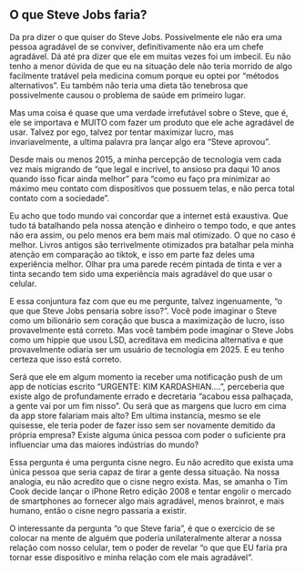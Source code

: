 ## O que Steve Jobs faria?

Da pra dizer o que quiser do Steve Jobs. Possivelmente ele não era uma pessoa agradável de se conviver, definitivamente não era um chefe agradável. Dá até pra dizer que ele em muitas vezes foi um imbecil. Eu não tenho a menor dúvida de que eu na situação dele não teria morrido de algo facilmente tratável pela medicina comum porque eu optei por “métodos alternativos”. Eu também não teria uma dieta tão tenebrosa que possivelmente causou o problema de saúde em primeiro lugar.

Mas uma coisa é quase que uma verdade irrefutável sobre o Steve, que é, ele se importava e MUITO com fazer um produto que ele ache agradável de usar. Talvez por ego, talvez por tentar maximizar lucro, mas invariavelmente, a ultima palavra pra lançar algo era “Steve aprovou”.

Desde mais ou menos 2015, a minha percepção de tecnologia vem cada vez mais migrando de “que legal e incrível, to ansioso pra daqui 10 anos quando isso ficar ainda melhor” para “como eu faço pra minimizar ao máximo meu contato com dispositivos que possuem telas, e não perca total contato com a sociedade”.

Eu acho que todo mundo vai concordar que a internet está exaustiva. Que tudo tá batalhando pela nossa atenção e dinheiro o tempo todo, e que antes não era assim, ou pelo menos era bem mais mal otimizado. O que no caso é melhor. Livros antigos são terrivelmente otimizados pra batalhar pela minha atenção em comparação ao tiktok, e isso em parte faz deles uma experiência melhor. Olhar pra uma parede recém pintada de tinta e ver a tinta secando tem sido uma experiência mais agradável do que usar o celular.

E essa conjuntura faz com que eu me pergunte, talvez ingenuamente, “o que que Steve Jobs pensaria sobre isso?”. Você pode imaginar o Steve como um bilionário sem coração que busca a maximização de lucro, isso provavelmente está correto. Mas você também pode imaginar o Steve Jobs como um hippie que usou LSD, acreditava em medicina alternativa e que provavelmente odiaria ser um usuário de tecnologia em 2025. E eu tenho certeza que isso está correto.

Será que ele em algum momento ia receber uma notificação push de um app de notícias escrito “URGENTE: KIM KARDASHIAN….”, perceberia que existe algo de profundamente errado e decretaria “acabou essa palhaçada, a gente vai por um fim nisso”. Ou será que as margens que lucro em cima da app store falariam mais alto? Em ultima instancia, mesmo se ele quisesse, ele teria poder de fazer isso sem ser novamente demitido da própria empresa? Existe alguma única pessoa com poder o suficiente pra influenciar uma das maiores indústrias do mundo?

Essa pergunta é uma pergunta cisne negro. Eu não acredito que exista uma única pessoa que seria capaz de tirar a gente dessa situação. Na nossa analogia, eu não acredito que o cisne negro exista. Mas, se amanha o Tim Cook decide lançar o iPhone Retro edição 2008 e tentar engolir o mercado de smartphones ao fornecer algo mais agradável, menos brainrot, e mais humano, então o cisne negro passaria a existir.

O interessante da pergunta “o que Steve faria”, é que o exercício de se colocar na mente de alguém que poderia unilateralmente alterar a nossa relação com nosso celular, tem o poder de revelar “o que que EU faria pra tornar esse dispositivo e minha relação com ele mais agradável”.
